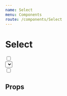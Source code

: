 ```yaml
---
name: Select
menu: Components
route: /components/Select
---
```



# Select

<Playground>
  <input type="checkbox" />
  <div style={{ width: 500 }}>
    <Select
      placeholder="Selecione"
      options={[
        {value: "blue", label: "Blue"},
        {value: "red", label: "Red"},
        {value: "green", label: "Green"},
        {value: "orange", label: "Orange"}
      ]}
    />
  </div>
  <input type="checkbox" />
</Playground>

## Props

<Props of={Select} />